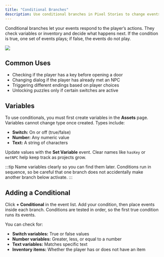 ```yaml
---
title: "Conditional Branches"
description: Use conditional branches in Pixel Stories to change events based on player choices, variables, and inventory, creating dynamic stories with multiple outcomes.
---
```


Conditional branches let your events respond to the player’s actions. They check variables or inventory and decide what happens next. If the condition is true, one set of events plays; if false, the events do not play.

<div style="max-width:400px;">

![](../../../assets/docs-images/events-system/image-5.png)

</div>

## Common Uses

- Checking if the player has a key before opening a door
- Changing dialog if the player has already met an NPC
- Triggering different endings based on player choices
- Unlocking puzzles only if certain switches are active

## Variables

To use conditionals, you must first create variables in the **Assets** page. Variables cannot change type once created. Types include:

- **Switch:** On or off (true/false)
- **Number:** Any numeric value
- **Text:** A string of characters

Update values with the **Set Variable** event. Clear names like `hasKey` or `metNPC` help keep track as projects grow.

:::tip
Name variables clearly so you can find them later. Conditions run in sequence, so be careful that one branch does not accidentally make another branch below activate.
:::

## Adding a Conditional

Click **+ Conditional** in the event list. Add your condition, then place events inside each branch. Conditions are tested in order, so the first true condition runs its events.

You can check for:

- **Switch variables:** True or false values
- **Number variables:** Greater, less, or equal to a number
- **Text variables:** Matches specific text
- **Inventory items:** Whether the player has or does not have an item
